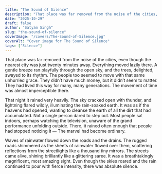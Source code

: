 ```yaml
---
title: "The Sound of Silence"
description: "That place was far removed from the noise of the cities, even though the nearest city was just twenty minutes away."
date: "2025-10-29"
draft: false
author: "Satyam Singh"
slug: "the-sound-of-silence"
coverImage: "/covers/The-Sound-of-Silence.jpg"
coverAlt: "Cover image for The Sound of Silence"
tags: ["Silence"]
---
```


That place was far removed from the noise of the cities, even though the nearest city was just twenty minutes away. Everything moved lazily there. A gentle breeze ran playfully through the open sky, and the trees, delighted, swayed to its rhythm. The people too seemed to move with that same unhurried grace. They didn’t have much money, but it didn’t seem to matter. They had lived this way for many, many generations. The movement of time was almost imperceptible there.

That night it rained very heavily. The sky cracked open with thunder, and lightning flared wildly, illuminating the rain-soaked earth. It was as if the heavens had opened, wanting to cleanse the earth of all the dirt that had accumulated. Not a single person dared to step out. Most people sat indoors, perhaps watching the television, unaware of the grand performance unfolding outside. There, it rained often enough that people had stopped noticing it — The marvel had become ordinary.

Waves of rainwater flowed down the roads and the drains. The rugged roads shimmered as the sheets of rainwater flowed over them, scattering reflections from the streetlights like a thousand tiny mirrors. The streets came alive, shining brilliantly like a glittering saree. It was a breathtakingly magnificent, most amazing sight. Even though the skies roared and the rain continued to pour with fierce intensity, there was absolute silence.

